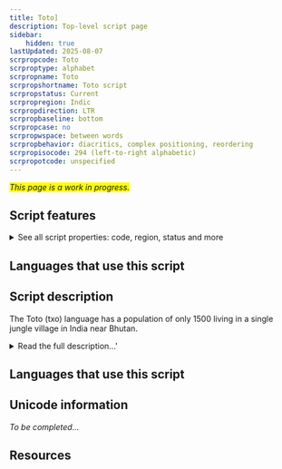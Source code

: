 ```yaml
---
title: Toto]
description: Top-level script page
sidebar:
    hidden: true
lastUpdated: 2025-08-07
scrpropcode: Toto
scrproptype: alphabet
scrpropname: Toto
scrpropshortname: Toto script
scrpropstatus: Current
scrpropregion: Indic
scrpropdirection: LTR
scrpropbaseline: bottom
scrpropcase: no
scrpropwspace: between words
scrpropbehavior: diacritics, complex positioning, reordering
scrpropisocode: 294 (left-to-right alphabetic)
scrpropotcode: unspecified
---
```


<span style='background-color:yellow'>_This page is a work in progress._</span>


## Script features

<details>
<summary> See all script properties: code, region, status and more</summary>
<ScriptInfo />
</details>

## Languages that use this script

<WsList script='Toto' wsMax='5' />

## Script description

The Toto (txo) language has a population of only 1500 living in a single jungle village in India near Bhutan.

<details><summary>Read the full description...'</summary>_Not yet available._</details>

## Languages that use this script

<WsList script='Toto' wsMax='5' />

## Unicode information

_To be completed..._

## Resources

<ScriptResources detailSummary='seemore' />

